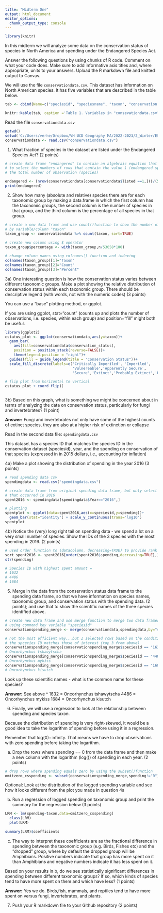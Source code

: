 ---
title: "Midterm One"
output: html_document
editor_options: 
  chunk_output_type: console
---

```{r setup, include=FALSE}
library(knitr)
```

In this midterm we will analyze some data on the conservation status of species in North America and spending under the Endangered Species Act. 

Answer the following questions by using chunks of R code. Comment on what your code does. Make sure to add informative axis titles and, where appropriate, units to your answers. Upload the R markdown file and knitted output to Canvas. 

We will use the file `conservationdata.csv`. This dataset has information on North American species. It has five variables that are described in the table below.


```{r, echo=FALSE}
tab <- cbind(Name=c("speciesid", "speciesname", "taxon", "conservation status", "listed"), Description = c("unique ID", "scientific name", "Species group", "Conservation status in North America, according to   [NatureServe](https://www.natureserve.org/conservation-tools/conservation-rank-calculator): 1 = Critically Imperiled; 2 = Imperiled; 3 = Vulnerable; 4 = Apparently Secure; 5 = Secure; UNK = Unknown; Prob. Extinct = Probably Extinct; Extinct", "Is the species listed as threatened or endangered under the US Endangered Species Act: 0 = No; 1 = Yes"))

knitr::kable(tab, caption ='Table 1. Variables in "consevationdata.csv"' )
```


Read the file `conservationdata.csv`

```{r}
getwd()
setwd('C:/Users/verhe/Dropbox/VH UCD Geography MA/2022-2023/2_Winter/ESP 106/Midterm1')
conservationdata <- read.csv("conservationdata.csv")

```

1. What fraction of species in the dataset are listed under the Endangered Species Act? (2 points)
```{r}

# create data frame "endangered" to contain an algebraic equation that uses the nrow function
# to select the numbers of rows that contain the value 1 (endangered species designation), divided by
# the total number of observation (species)

endangered <- (nrow(conservationdata[conservationdata$listed ==1,]))/(53658)
print(endangered)


```

2. Show how many (absolute and relative) species there are for each taxonomic group by making a data.frame in which the first column has the taxonomic groups, the second column is the number of species in that group, and the third column is the percentage of all species in that group.
```{r}

# create a new data frame and use count()function to show the number of observations
# by variable/column "taxon"
taxon_group <- conservationdata %>% count(taxon, sort=TRUE)
 
# create new column using $ operator 
taxon_group$percentage <- with(taxon_group,n/53658*100)

# change column names using colnames() function and indexing 
colnames(taxon_group)[1]="Taxon"
colnames(taxon_group)[2]="Count"
colnames(taxon_group)[3]="Percent"

```

3a) One interesting question is how the conservation status varies between different taxonomic groups. Make a plot showing the relative distribution of conservation status within each taxonomic group. There should be descriptive legend (with words, not with the numeric codes) (3 points)

You can use a "base" plotting method, or ggplot. 

If you are using ggplot, stat="count" (counts up and plots the number of observations, i.e. species, within each group) and position="fill" might both be useful.
```{r}

library(ggplot2)
cstatus_plot <- ggplot(conservationdata,aes(y=taxon))+
  geom_bar(
    aes(fill=conservationdata$conservation_status),
    position = position_stack(reverse=FALSE))+
    theme(legend.position = "right")+
  guides(fill = guide_legend(title = "Conservation Status"))+
  scale_fill_discrete(labels=c('Critically Imperiled', 'Imperiled',
                               'Vulnereable','Apparently Secure',
                               'Secure','Extinct','Probably Extinct','Uknown','NA'))

# flip plot from horizontal to vertical 
cstatus_plot + coord_flip() 
    
```

3b) Based on this graph, what is something we might be concerned about in terms of analyzing the data on conservation status, particularly for fungi and invertebrates? (1 point)

**Answer:** Fungi and invertebrates not only have some of the highest counts of extinct species, they are also at a higher risk of extinction or collapse

Read in the second data file: `spendingdata.csv`

This dataset has a species ID that matches the species ID in the conservation dataset (speciesid), year, and the spending on conservation of that species (expressed in in 2015 dollars, i.e., accounting for inflation)


4a) Make a plot showing the distribution of spending in the year 2016 (3 points)

```{r}

# read spending data csv 
spendingdata <- read.csv("spendingdata.csv")

# create data frame from original spending data frame, but only select observations
# that occurred in 2016 
spent2016 <- spendingdata[spendingdata$Year=="2016",]

# plotting 
spentplot <- ggplot(data=spent2016,aes(x=speciesid,y=spending))+
  geom_bar(stat="identity") + scale_y_continuous(trans='log10')
spentplot


```


4b) Notice the (very) long right tail on spending data - we spend a lot on a very small number of species. Show the IDs of the 3 species with the most spending in 2016. (2 points)

```{r}

# used order function to (datacolumn, decreasing=TRUE) to provide rank of the specidies IDs by spending column 
sort_spent2016 <- spent2016[order(spent2016$spending,decreasing=TRUE),]
str(spending)

# Species ID with highest spent amount = 
# 1632
# 4486
# 1684
```

5. Merge in the data from the conservation status data frame to the spending data frame, so that we have information on species names, taxonomic group, and conservation status with the spending data. (2 points); and use that to show the scientific names of the three species identified above.
```{r}

# create new data frame and use merge function to merge two data frames by
# using commond key variable "speciesid"
conservationspending_merge <- merge(conservationdata,spendingdata,by="speciesid")

# not the most efficient way...but I selected rows based on the condition that 
# the spcecies ID matches those of interest (top 3 from above)
conservationspending_merge[conservationspending_merge$speciesid == '1632', ]
# Oncorhynchus tshawytscha
conservationspending_merge[conservationspending_merge$speciesid == '4486', ]
# Oncorhynchus mykiss 
conservationspending_merge[conservationspending_merge$speciesid == '1684', ]
# Oncorhynchus kisutch 

```
Look up these scientific names - what is the common name for these species?

**Answer:** See above ^ 
1632 = Oncorhynchus tshawytscha
4486 = Oncorhynchus mykiss 
1684 = Oncorhynchus kisutch 


6. Finally, we will use a regression to look at the relationship between spending and species taxon.

Because the distribution of spending is very right-skewed, it would be a good idea to take the logarithm of spending before using it in a regression. 

Remember that log(0)=infinity. That means we have to drop observations with zero spending before taking the logarithm.

a) Drop the rows where spending == 0 from the data frame and then make a new column with the logarithm (log()) of spending in each year. (2 points)
```{r}
# drop rows where spending equals zero by using the subset()function 
omitzero_csspending <- subset(conservationspending_merge,spending!="0")

```


Optional: Look at the distribution of the logged spending variable and see how it looks different from the plot you made in question 4a

b) Run a regression of logged spending on taxonomic group and print the summary for the regression below (3 points)

```{r}
LRM <- lm(spending~taxon,data=omitzero_csspending)
  class(LRM)
  plot(LRM)
  
summary(LRM)$coefficients
```

c) The way to interpret these coefficients are as the fractional difference in spending between the taxonomic group (e.g. Birds, Fishes etc) and the "dropped" group, where by default the dropped group will be Amphibians. Positive numbers indicate that group has more spent on it than Amphibians and negative numbers indicate it has less spent on it. 

Based on your results in b, do we see statistically significant differences in spending between different taxonomic groups? If so, which kinds of species tend to have more spent on them and which have less? (1 points)

**Answer:** Yes we do. Birds,fish, mammals, and reptiles tend to have more spent on versus fungi, invertebrates, and plants. 

7. Push your R markdown file to your Github repository (2 points)

